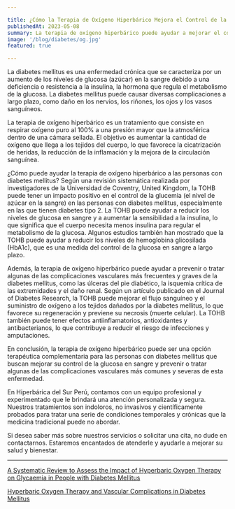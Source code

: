 ```yaml
---

title: ¿Cómo la Terapia de Oxígeno Hiperbárico Mejora el Control de la Diabetes Mellitus?
publishedAt: 2023-05-08
summary: La terapia de oxígeno hiperbárico puede ayudar a mejorar el control de la glucosa en sangre y reducir las complicaciones vasculares en las personas con diabetes mellitus. Descubre cómo funciona y qué beneficios tiene.
image: '/blog/diabetes/og.jpg'
featured: true

---
```


La diabetes mellitus es una enfermedad crónica que se caracteriza por un aumento de los niveles de glucosa (azúcar) en la sangre debido a una deficiencia o resistencia a la insulina, la hormona que regula el metabolismo de la glucosa. La diabetes mellitus puede causar diversas complicaciones a largo plazo, como daño en los nervios, los riñones, los ojos y los vasos sanguíneos.

La terapia de oxígeno hiperbárico es un tratamiento que consiste en respirar oxígeno puro al 100% a una presión mayor que la atmosférica dentro de una cámara sellada. El objetivo es aumentar la cantidad de oxígeno que llega a los tejidos del cuerpo, lo que favorece la cicatrización de heridas, la reducción de la inflamación y la mejora de la circulación sanguínea.

¿Cómo puede ayudar la terapia de oxígeno hiperbárico a las personas con diabetes mellitus? Según una revisión sistemática realizada por investigadores de la Universidad de Coventry, United Kingdom, la TOHB puede tener un impacto positivo en el control de la glucemia (el nivel de azúcar en la sangre) en las personas con diabetes mellitus, especialmente en las que tienen diabetes tipo 2. La TOHB puede ayudar a reducir los niveles de glucosa en sangre y a aumentar la sensibilidad a la insulina, lo que significa que el cuerpo necesita menos insulina para regular el metabolismo de la glucosa. Algunos estudios también han mostrado que la TOHB puede ayudar a reducir los niveles de hemoglobina glicosilada (HbA1c), que es una medida del control de la glucosa en sangre a largo plazo.

Además, la terapia de oxígeno hiperbárico puede ayudar a prevenir o tratar algunas de las complicaciones vasculares más frecuentes y graves de la diabetes mellitus, como las úlceras del pie diabético, la isquemia crítica de las extremidades y el daño renal. Según un artículo publicado en el Journal of Diabetes Research, la TOHB puede mejorar el flujo sanguíneo y el suministro de oxígeno a los tejidos dañados por la diabetes mellitus, lo que favorece su regeneración y previene su necrosis (muerte celular). La TOHB también puede tener efectos antiinflamatorios, antioxidantes y antibacterianos, lo que contribuye a reducir el riesgo de infecciones y amputaciones.

En conclusión, la terapia de oxígeno hiperbárico puede ser una opción terapéutica complementaria para las personas con diabetes mellitus que buscan mejorar su control de la glucosa en sangre y prevenir o tratar algunas de las complicaciones vasculares más comunes y severas de esta enfermedad.

En Hiperbárica del Sur Perú, contamos con un equipo profesional y experimentado que le brindará una atención personalizada y segura. Nuestros tratamientos son indoloros, no invasivos y científicamente probados para tratar una serie de condiciones temporales y crónicas que la medicina tradicional puede no abordar.

Si desea saber más sobre nuestros servicios o solicitar una cita, no dude en contactarnos. Estaremos encantados de atenderle y ayudarle a mejorar su salud y bienestar.

---

[A Systematic Review to Assess the Impact of Hyperbaric Oxygen Therapy on Glycaemia in People with Diabetes Mellitus](https://www.researchgate.net/publication/355428050_A_Systematic_Review_to_Assess_the_Impact_of_Hyperbaric_Oxygen_Therapy_on_Glycaemia_in_People_with_Diabetes_Mellitus)

[Hyperbaric Oxygen Therapy and Vascular Complications in Diabetes Mellitus](https://pubmed.ncbi.nlm.nih.gov/32638622/)
